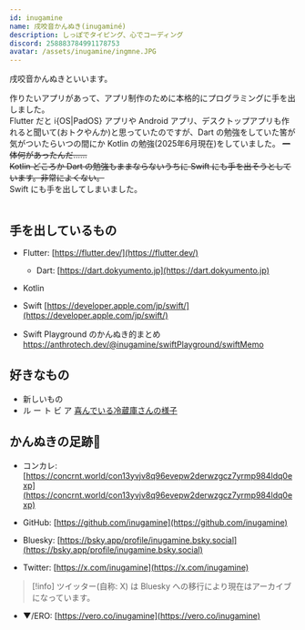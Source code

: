 ```yaml
---
id: inugamine
name: 戌咬音かんぬき(inugaminé)
description: しっぽでタイピング、心でコーディング
discord: 258883784991178753
avatar: /assets/inugamine/ingmne.JPG
---
```


戌咬音かんぬきといいます。

作りたいアプリがあって、アプリ制作のために本格的にプログラミングに手を出しました。<br/>
Flutter だと i\{OS|PadOS\} アプリや Android アプリ、デスクトップアプリも作れると聞いて(おトクやんか)と思っていたのですが、Dart の勉強をしていた筈が気がついたらいつの間にか Kotlin の勉強(2025年6月現在)をしていました。 ~~一体何があったんだ......~~ <br/>
~~Kotlin どころか Dart の勉強もままならないうちに Swift にも手を出そうとしています。非常によくない。~~ <br/>
Swift にも手を出してしまいました。<br/>
<br/>

## 手を出しているもの
- Flutter: [https://flutter.dev/](https://flutter.dev/)
    - Dart: [https://dart.dokyumento.jp](https://dart.dokyumento.jp)

- Kotlin

- Swift [https://developer.apple.com/jp/swift/](https://developer.apple.com/jp/swift/)

- Swift Playground のかんぬき的まとめ https://anthrotech.dev/@inugamine/swiftPlayground/swiftMemo


## 好きなもの
- 新しいもの
- ル ー ト ビ ア
[喜んでいる冷蔵庫さんの様子](https://x.com/inugamine/status/1672460551824506885)


## かんぬきの足跡🐾
- コンカレ: [https://concrnt.world/con13yvjv8q96evepw2derwzgcz7yrmp984ldq0exp](https://concrnt.world/con13yvjv8q96evepw2derwzgcz7yrmp984ldq0exp)
- GitHub: [https://github.com/inugamine](https://github.com/inugamine)

- Bluesky: [https://bsky.app/profile/inugamine.bsky.social](https://bsky.app/profile/inugamine.bsky.social)
- Twitter: [https://x.com/inugamine](https://x.com/inugamine)
> [!info]
> ツイッター(自称: X) は Bluesky への移行により現在はアーカイブになっています。

- ▼/ERO: [https://vero.co/inugamine](https://vero.co/inugamine)
